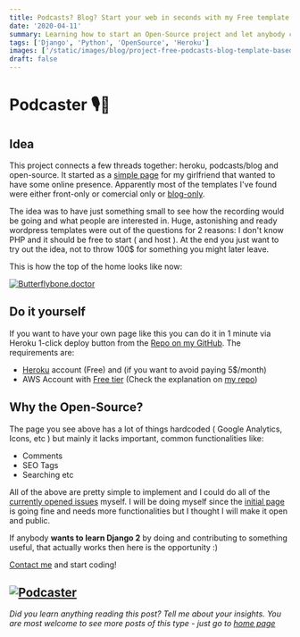 ```yaml
---
title: Podcasts? Blog? Start your web in seconds with my Free template.
date: '2020-04-11'
summary: Learning how to start an Open-Source project and let anybody create his page with Heroku 1-click blazing fast deploy.
tags: ['Django', 'Python', 'OpenSource', 'Heroku']
images: ['/static/images/blog/project-free-podcasts-blog-template-based-on-django/podcaste-django-blog-template-open-source-boilerplate.png']
draft: false
---
```


# Podcaster 🎙️📝

## Idea

This project connects a few threads together: heroku, podcasts/blog and open-source. It started as a [simple page][0] for my girlfriend that wanted to have some online presence. Apparently most of the templates I've found were either front-only or comercial only or [blog-only][1].

The idea was to have just something small to see how the recording would be going and what people are interested in. Huge, astonishing and ready wordpress templates were out of the questions for 2 reasons: I don't know PHP and it should be free to start ( and host ). At the end you just want to try out the idea, not to throw 100\$ for something you might later leave.

This is how the top of the home looks like now:

[![Butterflybone.doctor](./butterflybone.doctor-medical-podcasts-in-spanish.png)](http://www.butterflybone.doctor/en-us/home)

## Do it yourself

If you want to have your own page like this you can do it in 1 minute via Heroku 1-click deploy button from the [Repo on my GitHub][3]. The requirements are:

- [Heroku][4] account (Free)
  and (if you want to avoid paying 5\$/month)
- AWS Account with [Free tier][2] (Check the explanation on [my repo][3])

## Why the Open-Source?

The page you see above has a lot of things hardcoded ( Google Analytics, Icons, etc ) but mainly it lacks important, common functionalities like:

- Comments
- SEO Tags
- Searching
  etc

All of the above are pretty simple to implement and I could do all of the [currently opened issues][5] myself. I will be doing myself since the [initial page][0] is going fine and needs more functionalities but I thought I will make it open and public.

If anybody **wants to learn Django 2** by doing and contributing to something useful, that actually works then here is the opportunity :)

[Contact me][6] and start coding!

## [![Podcaster](/static/images/blog/project-free-podcasts-blog-template-based-on-django/PodcasterLogoSmall.png)](https://github.com/hvitis/Podcaster)

_Did you learn anything reading this post? Tell me about your insights. You are most welcome to see more posts of this type - just go to [home page][100]_

[100]: https://hvitis.dev
[0]: http://www.butterflybone.doctor/en-us/home
[2]: https://aws.amazon.com/s3/pricing/
[1]: https://ghost.org/
[3]: https://github.com/hvitis/Podcaster
[4]: https://heroku.com/
[5]: https://github.com/hvitis/Podcaster/issues
[6]: https://hvitis.dev/contact/
